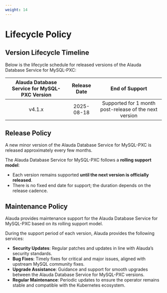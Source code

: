 ```yaml
---
weight: 14
---
```


# Lifecycle Policy

## Version Lifecycle Timeline

Below is the lifecycle schedule for released versions of the Alauda Database Service for MySQL-PXC:

| Alauda Database Service for MySQL-PXC Version | Release Date | End of Support                                        |
|:---------------------------------------------:|:------------:|:-----------------------------------------------------:|
| v4.1.x                                        | 2025-08-18   | Supported for 1 month post-release of the next version|


## Release Policy

A new minor version of the Alauda Database Service for MySQL-PXC is released approximately every few months.

The Alauda Database Service for MySQL-PXC follows a **rolling support model**:

- Each version remains supported **until the next version is officially released**.
- There is no fixed end date for support; the duration depends on the release cadence.


## Maintenance Policy

Alauda provides maintenance support for the Alauda Database Service for MySQL-PXC based on its rolling support model.

During the support period of each version, Alauda provides the following services:

- **Security Updates**: Regular patches and updates in line with Alauda’s security standards.
- **Bug Fixes**: Timely fixes for critical and major issues, aligned with upstream MySQL community fixes.
- **Upgrade Assistance**: Guidance and support for smooth upgrades between the Alauda Database Service for MySQL-PXC versions.
- **Regular Maintenance**: Periodic updates to ensure the operator remains stable and compatible with the Kubernetes ecosystem.
